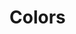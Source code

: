 
<Meta title="App/Colors" />

# Colors

<ColorPalette>
<ColorItem
title='theme.color.greyscale'
subtitle='Some of the greys'
colors={{ White: '#FFFFFF', Alabaster: '#F8F8F8', Concrete: '#F3F3F3' }}
/>
<ColorItem
title='theme.color.primary'
subtitle='Coral'
colors={{ WildWatermelon: '#FF4785' }}
/>
<ColorItem
title='theme.color.secondary'
subtitle='Ocean'
colors={{ DodgerBlue: '#1EA7FD' }}
/>
<ColorItem
title='theme.color.positive'
subtitle='Green'
colors={{ 
  Dash: 'rgba(102,191,60,1)',
  Dash80: 'rgba(102,191,60,.8)',
  Dash60: 'rgba(102,191,60,.6)',
  Dash30: 'rgba(102,191,60,.3)',
 }}
/>
</ColorPalette>